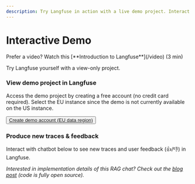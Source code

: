 ```yaml
---
description: Try Langfuse in action with a live demo project. Interact with the chatbot to see new traces and user feedback (👍/👎) in Langfuse.
---
```


# Interactive Demo


<Callout type="info">
  Prefer a video? Watch this [**Introduction to Langfuse**](/video) (3 min)
</Callout>

Try Langfuse yourself with a view-only project.

<Steps>

### View demo project in Langfuse

Access the demo project by creating a free account (no credit card required). Select the EU instance since the demo is not currently available on the US instance.

<Button asChild className="mt-3" variant="cta">
  <a
    href="https://cloud.langfuse.com/auth/sign-up"
    target="_blank"
    rel="noopener"
  >
    Create demo account (EU data region)
  </a>
</Button>

### Produce new traces & feedback

Interact with chatbot below to see new traces and user feedback (👍/👎) in Langfuse.


<div className="p-2 rounded mt-8 bg-gradient-to-tr from-green-300 via-blue-500 to-purple-600">
  <Chat className="h-[40rem] my-0 bg-background/90" />
</div>

_Interested in implementation details of this RAG chat? Check out the [blog post](/blog/qa-chatbot-for-langfuse-docs) (code is fully open source)._

</Steps>
